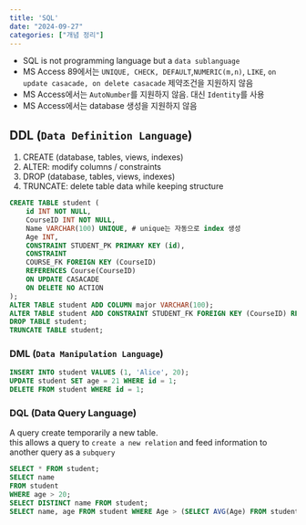 ```yaml
---
title: 'SQL'
date: "2024-09-27"
categories: ["개념 정리"]
---
```


- SQL is not programming language but a `data sublanguage`
- MS Access 89에서는 `UNIQUE, CHECK, DEFAULT`,`NUMERIC(m,n)`, `LIKE`, `on update casacade, on delete casacade` 제약조건을 지원하지 않음
- MS Access에서는 `AutoNumber`를 지원하지 않음. 대신 `Identity`를 사용
- MS Access에서는 database 생성을 지원하지 않음

## DDL (`Data Definition Language`)

1. CREATE (database, tables, views, indexes)
2. ALTER: modify columns / constraints
3. DROP (database, tables, views, indexes)
4. TRUNCATE: delete table data while keeping structure

```sql
CREATE TABLE student (
    id INT NOT NULL,
    CourseID INT NOT NULL,
    Name VARCHAR(100) UNIQUE, # unique는 자동으로 index 생성
    Age INT,
    CONSTRAINT STUDENT_PK PRIMARY KEY (id),
    CONSTRAINT 
    COURSE_FK FOREIGN KEY (CourseID) 
    REFERENCES Course(CourseID) 
    ON UPDATE CASACADE 
    ON DELETE NO ACTION
);
ALTER TABLE student ADD COLUMN major VARCHAR(100);
ALTER TABLE student ADD CONSTRAINT STUDENT_FK FOREIGN KEY (CourseID) REFERENCES Course(CourseID) ON DELETE CASCADE;
DROP TABLE student;
TRUNCATE TABLE student;
```

### DML (`Data Manipulation Language`)

```sql
INSERT INTO student VALUES (1, 'Alice', 20);
UPDATE student SET age = 21 WHERE id = 1;
DELETE FROM student WHERE id = 1;
```

### DQL (Data Query Language)

A query create temporarily a new table.  
this allows a query to `create a new relation` and feed information to another query as a `subquery`  

```sql
SELECT * FROM student;
SELECT name 
FROM student 
WHERE age > 20;
SELECT DISTINCT name FROM student;
SELECT name, age FROM student WHERE Age > (SELECT AVG(Age) FROM student);
```
